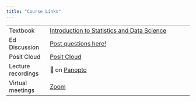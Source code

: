 ---
title: "Course Links"
---

|                    |                                                                                              |
|----------------|--------------------------------------------------------|
| Textbook           | [Introduction to Statistics and Data Science](https://nustat.github.io/intro-stat-data-sci/) |
| Ed Discussion         | [Post questions here!](https://edstem.org/us/join/QsWJyV)                                   |
| Posit Cloud        | [Posit Cloud](https://posit.cloud/)                                                          |
| Lecture recordings | 🔗 on [Panopto](https://canvas.northwestern.edu/courses/201484/external_tools/14501)         |
| Virtual meetings   | [Zoom](https://northwestern.zoom.us/j/99863923813)                                           |
